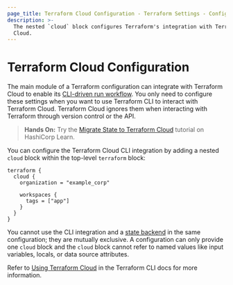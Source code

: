 ```yaml
---
page_title: Terraform Cloud Configuration - Terraform Settings - Configuration Language
description: >-
  The nested `cloud` block configures Terraform's integration with Terraform
  Cloud.
---
```


# Terraform Cloud Configuration

The main module of a Terraform configuration can integrate with Terraform Cloud to enable its
[CLI-driven run workflow](/cloud-docs/run/cli). You only need to configure these settings when you want to use Terraform CLI to interact with Terraform Cloud. Terraform Cloud ignores them when interacting with
Terraform through version control or the API.

> **Hands On:** Try the [Migrate State to Terraform Cloud](https://learn.hashicorp.com/tutorials/terraform/cloud-migrate) tutorial on HashiCorp Learn.

You can configure the Terraform Cloud CLI integration by adding a nested `cloud` block within the top-level
`terraform` block:

```hcl
terraform {
  cloud {
    organization = "example_corp"

    workspaces {
      tags = ["app"]
    }
  }
}
```

You cannot use the CLI integration and a [state backend](/language/settings/backends) in the same configuration; they are mutually exclusive.
A configuration can only provide one `cloud` block and the `cloud` block cannot refer to named values like input variables, locals, or data source attributes.

Refer to [Using Terraform Cloud](/cli/cloud) in the Terraform CLI docs for more information.
